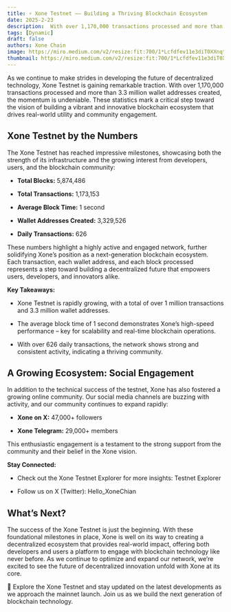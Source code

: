 ```yaml
---
title: ⚡️ Xone Testnet —— Building a Thriving Blockchain Ecosystem
date: 2025-2-23
description:  With over 1,170,000 transactions processed and more than 3.3 million wallet addresses created, the momentum is undeniable. These statistics mark a critical step toward the vision of building a vibrant and innovative blockchain ecosystem that drives real-world utility and community engagement.
tags: [Dynamic]
draft: false
authors: Xone Chain
image: https://miro.medium.com/v2/resize:fit:700/1*Lcfdfev11e3diT0XXnqt4g@2x.jpeg
thumbnail: https://miro.medium.com/v2/resize:fit:700/1*Lcfdfev11e3diT0XXnqt4g@2x.jpeg
---
```



As we continue to make strides in developing the future of decentralized technology, Xone Testnet is gaining remarkable traction. With over 1,170,000 transactions processed and more than 3.3 million wallet addresses created, the momentum is undeniable. These statistics mark a critical step toward the vision of building a vibrant and innovative blockchain ecosystem that drives real-world utility and community engagement.

## Xone Testnet by the Numbers

The Xone Testnet has reached impressive milestones, showcasing both the strength of its infrastructure and the growing interest from developers, users, and the blockchain community:

- **Total Blocks:** 5,874,486

- **Total Transactions:** 1,173,153

- **Average Block Time:** 1 second

- **Wallet Addresses Created:** 3,329,526

- **Daily Transactions:** 626

These numbers highlight a highly active and engaged network, further solidifying Xone’s position as a next-generation blockchain ecosystem. Each transaction, each wallet address, and each block processed represents a step toward building a decentralized future that empowers users, developers, and innovators alike.

**Key Takeaways:**

- Xone Testnet is rapidly growing, with a total of over 1 million transactions and 3.3 million wallet addresses.

- The average block time of 1 second demonstrates Xone’s high-speed performance – key for scalability and real-time blockchain operations.

- With over 626 daily transactions, the network shows strong and consistent activity, indicating a thriving community.

## A Growing Ecosystem: Social Engagement

In addition to the technical success of the testnet, Xone has also fostered a growing online community. Our social media channels are buzzing with activity, and our community continues to expand rapidly:

- **Xone on X:** 47,000+ followers

- **Xone Telegram:** 29,000+ members

This enthusiastic engagement is a testament to the strong support from the community and their belief in the Xone vision.

**Stay Connected:**

- Check out the Xone Testnet Explorer for more insights: <Link className='text-primaryHue' isExternal showAnchorIcon href="https://testnet.xonescan.com">Testnet Explorer</Link>

- Follow us on X (Twitter): <Link className='text-primaryHue' isExternal showAnchorIcon href="https://t.me/hello_xonechain">Hello_XoneChian</Link>

## What’s Next?

The success of the Xone Testnet is just the beginning. With these foundational milestones in place, Xone is well on its way to creating a decentralized ecosystem that provides real-world impact, offering both developers and users a platform to engage with blockchain technology like never before. As we continue to optimize and expand our network, we’re excited to see the future of decentralized innovation unfold with Xone at its core.

🔗 Explore the Xone Testnet and stay updated on the latest developments as we approach the mainnet launch. Join us as we build the next generation of blockchain technology.